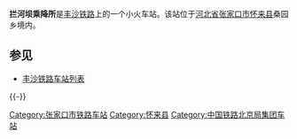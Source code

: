 {{Infobox China railway station 
|车站名称 = 拦河坝乘降所
|图片= Lanheba_Transfer_Station.jpg
|图片介绍= 拦河坝乘降所站牌
|车站名称拼音 = Lanheba
|英文名称  = Lanheba Transfer Station
|车站位置 = 河北省张家口市怀来县旧庄窝乡
|线路 = [[丰沙铁路|丰沙铁路]]
|车站等级 = 无
|月台数目= 无
}}
'''拦河坝乘降所'''是[[丰沙铁路|丰沙铁路]]上的一个小火车站。该站位于[[河北省|河北省]][[张家口市|张家口市]][[怀来县|怀来县]]桑园乡境内。

==参见==
*[[丰沙铁路车站列表|丰沙铁路车站列表]]
{{-}}
{{Start rail box|[[File:China_Railways.svg|16px]][[中国铁路|中国铁路]]}}
{{s-inop|[[旧庄窝站|旧庄窝站]]<br>[[旧庄窝西站|旧庄窝西站]]|{{站|丰台}}方向}}
{{s-line|[[丰沙铁路|丰沙铁路]]}}
{{s-inop|[[官厅站|官厅站]]<br>[[官厅西站|官厅西站]]|{{站|沙城}}方向}}
{{end box}}

{{中國鐵路小作品}}
{{Railwaystation-stub}}
{{丰沙铁路}}

[[Category:张家口市铁路车站|Category:张家口市铁路车站]]
[[Category:怀来县|Category:怀来县]]
[[Category:中国铁路北京局集团车站|Category:中国铁路北京局集团车站]]